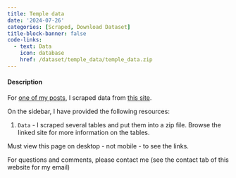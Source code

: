 ```yaml
---
title: Temple data
date: '2024-07-26'
categories: [Scraped, Download Dataset]
title-block-banner: false
code-links:
  - text: Data
    icon: database
    href: /dataset/temple_data/temple_data.zip
---
```


#### Description

For [one of my posts](https://mormonmetrics.substack.com/p/data-behind-the-texas-temple-controversy), I scraped data from [this site](https://churchofjesuschristtemples.org/).

On the sidebar, I have provided the following resources:

1. `Data` - I scraped several tables and put them into a zip file. Browse the linked site for more information on the tables.

:::{.callout-note}
Must view this page on desktop - not mobile - to see the links.
:::

For questions and comments, please contact me (see the contact tab of this website for my email)
